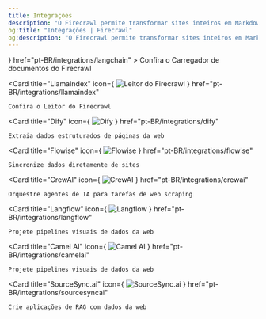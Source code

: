 ```yaml
---
title: Integrações
description: "O Firecrawl permite transformar sites inteiros em Markdown pronto para LLM"
og:title: "Integrações | Firecrawl"
og:description: "O Firecrawl permite transformar sites inteiros em Markdown pronto para LLM"
---
```


<CardGroup cols={2}>
  <Card
    title="Langchain"
    icon={
    <img
      src="https://raw.githubusercontent.com/hellofirecrawl/docs/main/images/integrations/langchain.png"
      alt="Carregador de documentos do Firecrawl"
    />
  }
    href="pt-BR/integrations/langchain"
  >
    Confira o Carregador de documentos do Firecrawl
  </Card>

  <Card
    title="LlamaIndex"
    icon={
    <img
      src="https://raw.githubusercontent.com/hellofirecrawl/docs/main/images/integrations/llamaindex.jpeg"
      alt="Leitor do Firecrawl"
    />
  }
    href="pt-BR/integrations/llamaindex"
  >
    Confira o Leitor do Firecrawl
  </Card>

  <Card
    title="Dify"
    icon={
    <img
      src="https://raw.githubusercontent.com/hellofirecrawl/docs/main/images/integrations/dify.jpeg"
      alt="Dify"
    />
  }
    href="pt-BR/integrations/dify"
  >
    Extraia dados estruturados de páginas da web
  </Card>

  <Card
    title="Flowise"
    icon={
    <img
      src="https://raw.githubusercontent.com/hellofirecrawl/docs/main/images/integrations/flowise.png"
      alt="Flowise"
    />
  }
    href="pt-BR/integrations/flowise"
  >
    Sincronize dados diretamente de sites
  </Card>

  <Card
    title="CrewAI"
    icon={
    <img
      src="https://raw.githubusercontent.com/hellofirecrawl/docs/main/images/integrations/crewai.png"
      alt="CrewAI"
    />
  }
    href="pt-BR/integrations/crewai"
  >
    Orquestre agentes de IA para tarefas de web scraping
  </Card>

  <Card
    title="Langflow"
    icon={
    <img
      src="https://raw.githubusercontent.com/hellofirecrawl/docs/main/images/integrations/langflow.webp"
      alt="Langflow"
    />
  }
    href="pt-BR/integrations/langflow"
  >
    Projete pipelines visuais de dados da web
  </Card>

  <Card
    title="Camel AI"
    icon={
    <img
      src="https://raw.githubusercontent.com/hellofirecrawl/docs/main/images/integrations/camelai.jpg"
      alt="Camel AI"
    />
  }
    href="pt-BR/integrations/camelai"
  >
    Projete pipelines visuais de dados da web
  </Card>

  <Card
    title="SourceSync.ai"
    icon={
    <img
      src="https://raw.githubusercontent.com/hellofirecrawl/docs/main/images/integrations/sourcesyncai.png"
      alt="SourceSync.ai"
    />
  }
    href="pt-BR/integrations/sourcesyncai"
  >
    Crie aplicações de RAG com dados da web
  </Card>
</CardGroup>